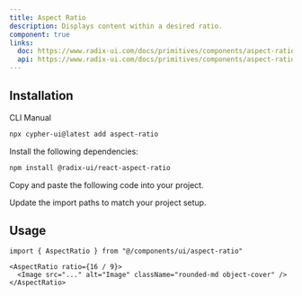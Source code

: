 ```yaml
---
title: Aspect Ratio
description: Displays content within a desired ratio.
component: true
links:
  doc: https://www.radix-ui.com/docs/primitives/components/aspect-ratio
  api: https://www.radix-ui.com/docs/primitives/components/aspect-ratio#api-reference
---
```


<ComponentPreview
  name="aspect-ratio-demo"
  title="Aspect Ratio"
  description="A component that displays an image with a 16:9 aspect ratio."
/>

## Installation

<CodeTabs>

<TabsList>
  <TabsTrigger value="cli">CLI</TabsTrigger>
  <TabsTrigger value="manual">Manual</TabsTrigger>
</TabsList>
<TabsContent value="cli">

```bash
npx cypher-ui@latest add aspect-ratio
```

</TabsContent>

<TabsContent value="manual">

<Steps>

<Step>Install the following dependencies:</Step>

```bash
npm install @radix-ui/react-aspect-ratio
```

<Step>Copy and paste the following code into your project.</Step>

<ComponentSource name="aspect-ratio" title="components/ui/aspect-ratio.tsx" />

<Step>Update the import paths to match your project setup.</Step>

</Steps>

</TabsContent>

</CodeTabs>

## Usage

```tsx showLineNumbers
import { AspectRatio } from "@/components/ui/aspect-ratio"
```

```tsx showLineNumbers
<AspectRatio ratio={16 / 9}>
  <Image src="..." alt="Image" className="rounded-md object-cover" />
</AspectRatio>
```
